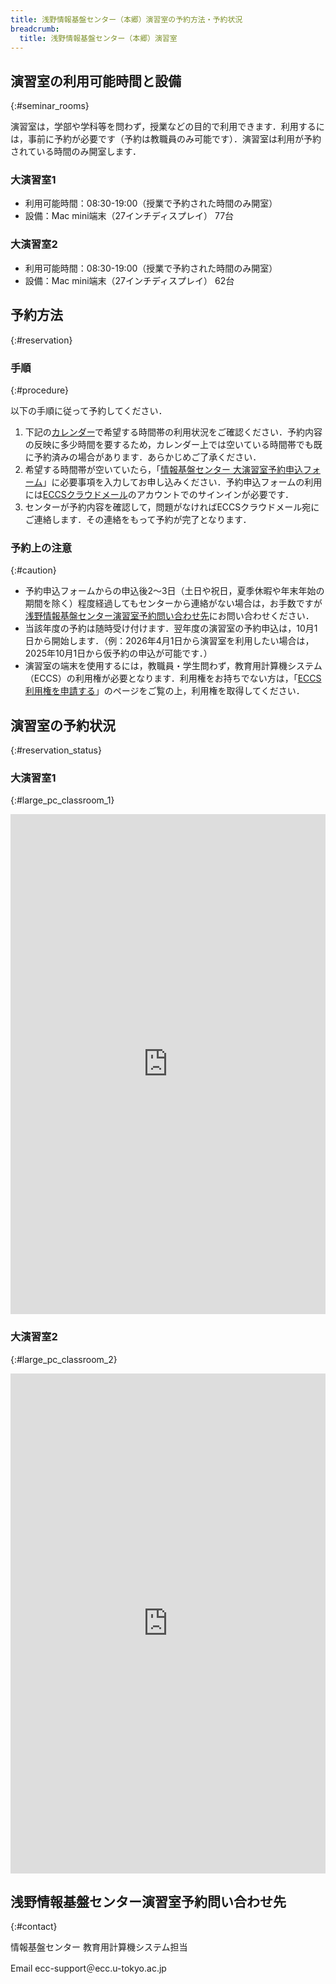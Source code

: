 ```yaml
---
title: 浅野情報基盤センター（本郷）演習室の予約方法・予約状況
breadcrumb:
  title: 浅野情報基盤センター（本郷）演習室
---
```



<WwweccEol systemName="ECCS端末"/>

## 演習室の利用可能時間と設備
{:#seminar_rooms}

演習室は，学部や学科等を問わず，授業などの目的で利用できます．利用するには，事前に予約が必要です（予約は教職員のみ可能です）．演習室は利用が予約されている時間のみ開室します．

### 大演習室1

- 利用可能時間：08:30-19:00（授業で予約された時間のみ開室）
- 設備：Mac mini端末（27インチディスプレイ） 77台

### 大演習室2

- 利用可能時間：08:30-19:00（授業で予約された時間のみ開室）
- 設備：Mac mini端末（27インチディスプレイ） 62台

## 予約方法
{:#reservation}

### 手順
{:#procedure}

以下の手順に従って予約してください．

1. 下記の[カレンダー](#reservation_status)で希望する時間帯の利用状況をご確認ください．予約内容の反映に多少時間を要するため，カレンダー上では空いている時間帯でも既に予約済みの場合があります．あらかじめご了承ください．
1. 希望する時間帯が空いていたら，「[情報基盤センター 大演習室予約申込フォーム](https://goo.gl/forms/dOnUJvxJXBu1KqHu2)」に必要事項を入力してお申し込みください．予約申込フォームの利用には[ECCSクラウドメール](https://utelecon.adm.u-tokyo.ac.jp/google/)のアカウントでのサインインが必要です．
1. センターが予約内容を確認して，問題がなければECCSクラウドメール宛にご連絡します．その連絡をもって予約が完了となります．

### 予約上の注意
{:#caution}

- 予約申込フォームからの申込後2〜3日（土日や祝日，夏季休暇や年末年始の期間を除く）程度経過してもセンターから連絡がない場合は，お手数ですが[浅野情報基盤センター演習室予約問い合わせ先](#contact)にお問い合わせください．
- 当該年度の予約は随時受け付けます．翌年度の演習室の予約申込は，10月1日から開始します．（例：2026年4月1日から演習室を利用したい場合は，2025年10月1日から仮予約の申込が可能です．）
- 演習室の端末を使用するには，教職員・学生問わず，教育用計算機システム（ECCS）の利用権が必要となります．利用権をお持ちでない方は，「[ECCS利用権を申請する](https://utelecon.adm.u-tokyo.ac.jp/eccs/overview/right-application/)」のページをご覧の上，利用権を取得してください．

## 演習室の予約状況
{:#reservation_status}

### 大演習室1
{:#large_pc_classroom_1}

<div class="iframe-container" style="--aspect-ratio: 75%;">
    <iframe src="https://calendar.google.com/calendar/embed?src=g.ecc.u-tokyo.ac.jp_jjadeh3nth38ns4g9bjqdbjabg%40group.calendar.google.com&ctz=Asia%2FTokyo" width="100%" height="800" style="border: 0;" frameborder="0"></iframe>
</div>

### 大演習室2
{:#large_pc_classroom_2}

<div class="iframe-container" style="--aspect-ratio: 75%;">
    <iframe src="https://calendar.google.com/calendar/embed?src=g.ecc.u-tokyo.ac.jp_u7853f2vgh4sprqktmaq0q5rqc%40group.calendar.google.com&ctz=Asia%2FTokyo" width="100%" height="800" style="border: 0;" frameborder="0"></iframe>
</div>

## 浅野情報基盤センター演習室予約問い合わせ先
{:#contact}

情報基盤センター 教育用計算機システム担当

Email ecc-support＠ecc.u-tokyo.ac.jp
